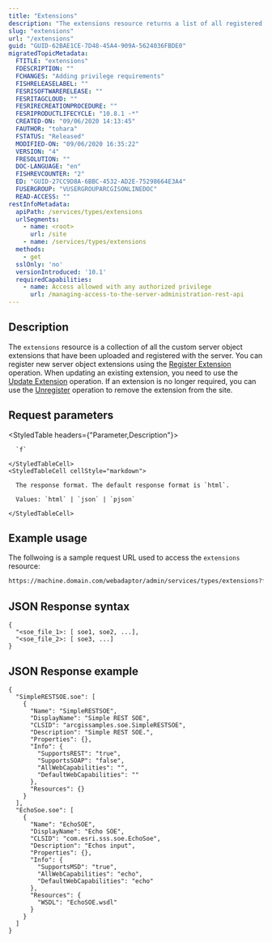 ```yaml
---
title: "Extensions"
description: "The extensions resource returns a list of all registered custom object server extensions."
slug: "extensions"
url: "/extensions"
guid: "GUID-62BAE1CE-7D48-45A4-909A-5624036FBDE0"
migratedTopicMetadata:
  FTITLE: "extensions"
  FDESCRIPTION: ""
  FCHANGES: "Adding privilege requirements"
  FISHRELEASELABEL: ""
  FESRISOFTWARERELEASE: ""
  FESRITAGCLOUD: ""
  FESRIRECREATIONPROCEDURE: ""
  FESRIPRODUCTLIFECYCLE: "10.8.1 -*"
  CREATED-ON: "09/06/2020 14:13:45"
  FAUTHOR: "tohara"
  FSTATUS: "Released"
  MODIFIED-ON: "09/06/2020 16:35:22"
  VERSION: "4"
  FRESOLUTION: ""
  DOC-LANGUAGE: "en"
  FISHREVCOUNTER: "2"
  ED: "GUID-27CC9D8A-6BBC-4532-AD2E-75298664E3A4"
  FUSERGROUP: "VUSERGROUPARCGISONLINEDOC"
  READ-ACCESS: ""
restInfoMetadata:
  apiPath: /services/types/extensions
  urlSegments:
    - name: <root>
      url: /site
    - name: /services/types/extensions
  methods:
    - get
  sslOnly: 'no'
  versionIntroduced: '10.1'
  requiredCapabilities:
    - name: Access allowed with any authorized privilege
      url: /managing-access-to-the-server-administration-rest-api
---
```


## Description

The `extensions` resource is a collection of all the custom server object extensions that have been uploaded and registered with the server. You can register new server object extensions using the [Register Extension](/registerextension) operation. When updating an existing extension, you need to use the [Update Extension](/updateextension) operation. If an extension is no longer required, you can use the [Unregister](/unregisterextension) operation to remove the extension from the site.


## Request parameters

<StyledTable headers={"Parameter,Description"}>
  <StyledTableRow>
    <StyledTableCell cellStyle="markdown">

      `f` 

    </StyledTableCell>
    <StyledTableCell cellStyle="markdown">

      The response format. The default response format is `html`.

      Values: `html` | `json` | `pjson`

    </StyledTableCell>
  </StyledTableRow>
</StyledTable>


## Example usage

The follwoing is a sample request URL used to access the `extensions` resource:

```markdown
https://machine.domain.com/webadaptor/admin/services/types/extensions?f=pjson
```

## JSON Response syntax

```other
{
  "<soe_file_1>: [ soe1, soe2, ...],
  "<soe_file_2>: [ soe3, ...]
}
```

## JSON Response example

```other
{
  "SimpleRESTSOE.soe": [
    {
      "Name": "SimpleRESTSOE",
      "DisplayName": "Simple REST SOE",
      "CLSID": "arcgissamples.soe.SimpleRESTSOE",
      "Description": "Simple REST SOE.",
      "Properties": {},
      "Info": {
        "SupportsREST": "true",
        "SupportsSOAP": "false",
        "AllWebCapabilities": "",
        "DefaultWebCapabilities": ""
      },
      "Resources": {}
    }
  ],
  "EchoSoe.soe": [
    {
      "Name": "EchoSOE",
      "DisplayName": "Echo SOE",
      "CLSID": "com.esri.sss.soe.EchoSoe",
      "Description": "Echos input",
      "Properties": {},
      "Info": {
        "SupportsMSD": "true",
        "AllWebCapabilities": "echo",
        "DefaultWebCapabilities": "echo"
      },
      "Resources": {
        "WSDL": "EchoSOE.wsdl"
      }
    }
  ]
}
```